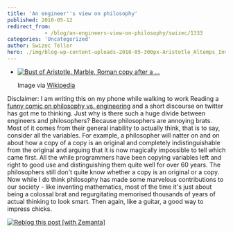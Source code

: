 ```yaml
---
title: 'An engineer''s view on philosophy'
published: 2010-05-12
redirect_from: 
            - /blog/an-engineers-view-on-philosophy/swizec/1333
categories: 'Uncategorized'
author: Swizec Teller
hero: ./img/blog-wp-content-uploads-2010-05-300px-Aristotle_Altemps_Inv8575.jpg
---
```

- [![Bust of Aristotle. Marble, Roman copy after a ...](./img/blog-wp-content-uploads-2010-05-300px-Aristotle_Altemps_Inv8575.jpg "Bust of Aristotle. Marble, Roman copy after a ...")](http://commons.wikipedia.org/wiki/Image:Aristotle_Altemps_Inv8575.jpg)

  Image via [Wikipedia](http://commons.wikipedia.org/wiki/Image:Aristotle_Altemps_Inv8575.jpg)

Disclaimer: I am writing this on my phone while walking to work Reading a [funny comic on philosophy vs. engineering](http://www.smbc-comics.com/index.php?db=comics&id=1879#comic) and a short discourse on twitter has got me to thinking. Just why is there such a huge divide between engineers and philosophers? Because philosophers are annoying brats. Most of it comes from their general inability to actually think, that is to say, consider all the variables. For example, a philosopher will natter on and on about how a copy of a copy is an original and completely indistinguishable from the original and arguing that it is now magically impossible to tell which came first. All the while programmers have been copying variables left and right to good use and distinguishing them quite well for over 60 years. The philosophers still don't quite know whether a copy is an original or a copy. Now while I do think philosophy has made some marvelous contributions to our society - like inventing mathematics, most of the time it's just about being a colossal brat and regurgitating memorised thousands of years of actual thinking to look smart. Then again, like a guitar, a good way to impress chicks.

[![Reblog this post \[with Zemanta\]](http://img.zemanta.com/reblog_e.png?x-id=4020dd1e-ac80-4db8-b431-2f8bff7b0eda)](http://reblog.zemanta.com/zemified/4020dd1e-ac80-4db8-b431-2f8bff7b0eda/ "Reblog this post \[with Zemanta]")